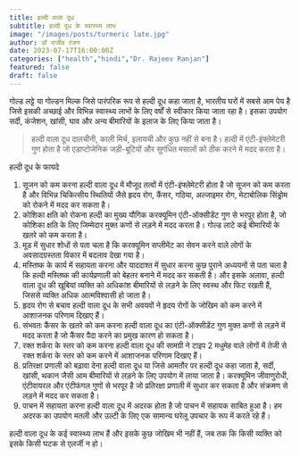 ```yaml
---
title: हल्दी वाला दूध
subtitle: हल्दी दूध के स्वास्थ्य लाभ
image: "/images/posts/turmeric late.jpg"
author: डॉ राजीव रंजन
date: 2023-07-17T16:00:00Z
categories: ["health","hindi","Dr. Rajeev Ranjan"]
featured: false
draft: false
---
```


गोल्ड लट्टे या गोल्डन मिल्क जिसे पारंपरिक रूप से हल्दी दूध कहा जाता है, भारतीय घरों में सबसे आम पेय है जिसे इसकी अच्छाई और विभिन्न स्वास्थ्य लाभों के लिए वर्षों से स्वीकार किया जाता रहा है। इसका उपयोग सर्दी, कंजेशन, खांसी, घाव और अन्य बीमारियों के इलाज के लिए किया जाता है।

<Blockquote name="अंकुश सिंह">
 हल्दी वाला दूध दालचीनी, काली मिर्च, इलायची और कुछ नहीं से बना है। हल्दी में एंटी-इंफ्लेमेटरी गुण होता है जो एडाप्टोजेनिक जड़ी-बूटियों और सुगंधित मसालों को ठीक करने में मदद करता है।
</Blockquote>

हल्दी दूध के फायदे
1. सूजन को कम करना
हल्दी वाला दूध में मौजूद तत्वों में एंटी-इंफ्लेमेटरी होता है जो सूजन को कम करता है और विभिन्न चिकित्सीय स्थितियों जैसे हृदय रोग, कैंसर, गठिया, अल्जाइमर रोग, मेटाबोलिक सिंड्रोम को रोकने में मदद कर सकता है।
2. कोशिका क्षति को रोकना
हल्दी का मुख्य यौगिक करक्यूमिन एंटी-ऑक्सीडेंट गुण से भरपूर होता है, जो कोशिका क्षति के लिए जिम्मेदार मुक्त कणों से लड़ने में मदद करता है। गोल्ड लाटे कई बीमारियों के खतरे को कम करता है।
3. मूड में सुधार
शोधों से पता चला है कि करक्यूमिन सप्लीमेंट का सेवन करने वाले लोगों के अवसादग्रस्तता विकार में बदलाव देखा गया है।
4. मस्तिष्क के कार्य में सहायता करना और याददाश्त में सुधार करना
कुछ पुराने अध्ययनों से पता चला है कि हल्दी मस्तिष्क की कार्यप्रणाली को बेहतर बनाने में मदद कर सकती है। और इसके अलावा, हल्दी वाला दूध की खूबियां व्यक्ति को अधिकांश बीमारियों से लड़ने के लिए स्वस्थ और फिट रखती हैं, जिससे व्यक्ति अधिक आत्मविश्वासी हो जाता है।
5. हृदय रोग से बचाव
हल्दी वाला दूध के सभी अवयवों ने हृदय रोगों के जोखिम को कम करने में आशाजनक परिणाम दिखाए हैं।
6. संभवतः कैंसर के खतरे को कम करना
हल्दी वाला दूध का एंटी-ऑक्सीडेंट गुण मुक्त कणों से लड़ने में मदद करता है जो कैंसर पैदा करने का प्रमुख कारण हो सकता है।
7. रक्त शर्करा के स्तर को कम करना
हल्दी वाला दूध की सामग्री ने टाइप 2 मधुमेह वाले लोगों में तेजी से रक्त शर्करा के स्तर को कम करने में आशाजनक परिणाम दिखाए हैं।
8. प्रतिरक्षा प्रणाली को बढ़ावा देना
हल्दी वाला दूध या जिसे आमतौर पर हल्दी दूध कहा जाता है, सर्दी, खांसी, थकान जैसी आम बीमारियों से लड़ने के लिए उपयोग में लाया जाता है। करक्यूमिन जीवाणुरोधी, एंटीवायरल और एंटीफंगल गुणों से भरपूर है जो प्रतिरक्षा प्रणाली में सुधार कर सकता है और संक्रमण से लड़ने में मदद कर सकता है।
9. पाचन में सहायता करना
हल्दी वाला दूध में अदरक होता है जो पाचन में सहायक साबित हुआ है। हम अदरक का उपयोग मतली और उल्टी के लिए एक सामान्य घरेलू उपचार के रूप में करते रहे हैं।
 
 
हल्दी वाला दूध के कई स्वास्थ्य लाभ हैं और इसके कुछ जोखिम भी नहीं हैं, जब तक कि किसी व्यक्ति को इसके किसी घटक से एलर्जी न हो।
